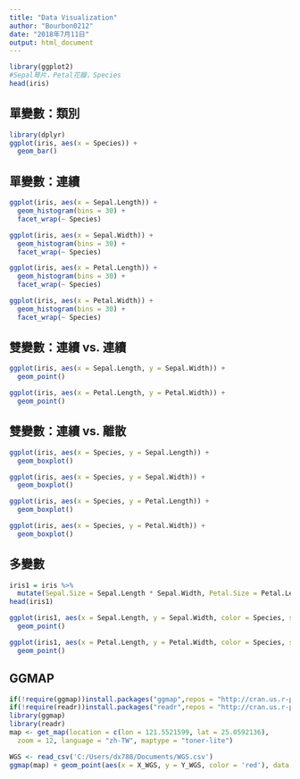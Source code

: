```yaml
---
title: "Data Visualization"
author: "Bourbon0212"
date: "2018年7月11日"
output: html_document
---
```

```r
library(ggplot2)
#Sepal萼片，Petal花瓣，Species
head(iris)
```

## 單變數：類別
```r
library(dplyr)
ggplot(iris, aes(x = Species)) +
  geom_bar()
```

## 單變數：連續
```r
ggplot(iris, aes(x = Sepal.Length)) +
  geom_histogram(bins = 30) +
  facet_wrap(~ Species)

ggplot(iris, aes(x = Sepal.Width)) +
  geom_histogram(bins = 30) +
  facet_wrap(~ Species)

ggplot(iris, aes(x = Petal.Length)) +
  geom_histogram(bins = 30) +
  facet_wrap(~ Species)

ggplot(iris, aes(x = Petal.Width)) +
  geom_histogram(bins = 30) +
  facet_wrap(~ Species)
```

## 雙變數：連續 vs. 連續
```r
ggplot(iris, aes(x = Sepal.Length, y = Sepal.Width)) +
  geom_point()

ggplot(iris, aes(x = Petal.Length, y = Petal.Width)) +
  geom_point()
```

## 雙變數：連續 vs. 離散
```r
ggplot(iris, aes(x = Species, y = Sepal.Length)) +
  geom_boxplot()

ggplot(iris, aes(x = Species, y = Sepal.Width)) +
  geom_boxplot()

ggplot(iris, aes(x = Species, y = Petal.Length)) +
  geom_boxplot()

ggplot(iris, aes(x = Species, y = Petal.Width)) +
  geom_boxplot()
```

## 多變數
```r
iris1 = iris %>%
  mutate(Sepal.Size = Sepal.Length * Sepal.Width, Petal.Size = Petal.Length * Petal.Width)
head(iris1)

ggplot(iris1, aes(x = Sepal.Length, y = Sepal.Width, color = Species, size = Petal.Size)) +
  geom_point()

ggplot(iris1, aes(x = Petal.Length, y = Petal.Width, color = Species, size = Sepal.Size)) +
  geom_point()
```

## GGMAP
```r
if(!require(ggmap))install.packages("ggmap",repos = "http://cran.us.r-project.org")
if(!require(readr))install.packages("readr",repos = "http://cran.us.r-project.org")
library(ggmap)
library(readr)
map <- get_map(location = c(lon = 121.5521599, lat = 25.0592136),
  zoom = 12, language = "zh-TW", maptype = "toner-lite")

WGS <- read_csv('C:/Users/dx788/Documents/WGS.csv')
ggmap(map) + geom_point(aes(x = X_WGS, y = Y_WGS, color = 'red'), data = WGS) + ggtitle('臺北市部分住宅竊盜點位資訊')
```